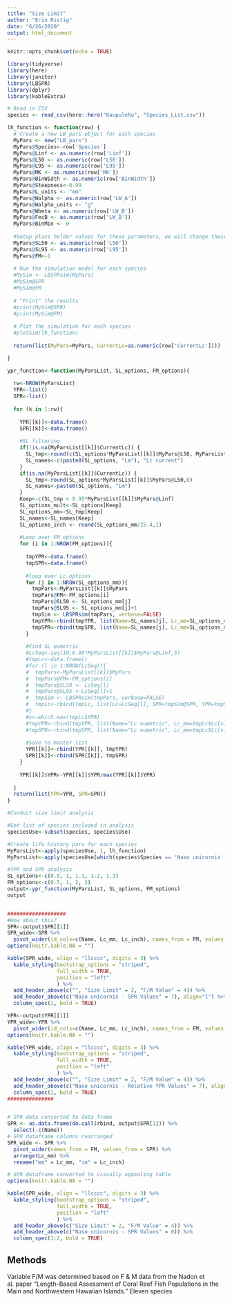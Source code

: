 ```yaml
---
title: "Size Limit"
author: "Erin Ristig"
date: "6/26/2020"
output: html_document
---
```


```r
knitr::opts_chunk$set(echo = TRUE)
```

```r
library(tidyverse)
library(here)
library(janitor)
library(LBSPR)
library(dplyr)
library(kableExtra)

# Read in CSV
species <- read_csv(here::here("Kaupulehu", "Species_List.csv"))
```

```r
lh_function <- function(row) {
  # Create a new LB_pars object for each species
  MyPars <- new("LB_pars")
  MyPars@Species<-row['Species']
  MyPars@Linf <- as.numeric(row['Linf'])
  MyPars@L50 <- as.numeric(row['L50'])
  MyPars@L95 <- as.numeric(row['L95'])
  MyPars@MK <- as.numeric(row['MK'])
  MyPars@BinWidth <- as.numeric(row['BinWidth'])
  MyPars@Steepness<-0.99
  MyPars@L_units <- "mm"
  MyPars@Walpha <- as.numeric(row['LW_A'])
  MyPars@Walpha_units <- "g"
  MyPars@Wbeta <- as.numeric(row['LW_B'])
  MyPars@FecB <- as.numeric(row['LW_B'])
  MyPars@BinMin <- 0
  
  #Setup place holder values for these parameters, we will change these later
  MyPars@SL50 <- as.numeric(row['L50'])
  MyPars@SL95 <- as.numeric(row['L95'])
  MyPars@FM<-1
  
  # Run the simulation model for each species
  #MySim <- LBSPRsim(MyPars)
  #MySim@SPR
  #MySim@FM
  
  # "Print" the results
  #print(MySim@SPR)
  #print(MySim@FM)
  
  # Plot the simulation for each species
  #plotSim(lh_function) 
  
  return(list(MyPars=MyPars, CurrentLc=as.numeric(row['CurrentLc'])))

}


```


```r
ypr_function<-function(MyParsList, SL_options, FM_options){
  
  rw<-NROW(MyParsList)
  YPR<-list()
  SPR<-list()
  
  for (k in 1:rw){
    
    YPR[[k]]<-data.frame()
    SPR[[k]]<-data.frame()
    
    #SL filtering
    if(!is.na(MyParsList[[k]]$CurrentLc)) {
      SL_tmp<-round(c(SL_options*MyParsList[[k]]$MyPars@L50, MyParsList[[k]]$CurrentLc),0)
      SL_names<-c(paste0(SL_options, "Lm"), "Lc current")
    }
    if(is.na(MyParsList[[k]]$CurrentLc)) {
      SL_tmp<-round(SL_options*MyParsList[[k]]$MyPars@L50,0)
      SL_names<-paste0(SL_options, "Lm")
    }
    Keep<-c(SL_tmp < 0.95*MyParsList[[k]]$MyPars@Linf)
    SL_options_mult<-SL_options[Keep]
    SL_options_mm<-SL_tmp[Keep]
    SL_names<-SL_names[Keep]
    SL_options_inch <- round(SL_options_mm/25.4,1)
    
    #Loop over FM options
    for (i in 1:NROW(FM_options)){
      
      tmpYPR<-data.frame()
      tmpSPR<-data.frame()
      
      #loop over Lc options
      for (j in 1:NROW(SL_options_mm)){
        tmpPars<-MyParsList[[k]]$MyPars
        tmpPars@FM<-FM_options[i]
        tmpPars@SL50 <- SL_options_mm[j]
        tmpPars@SL95 <- SL_options_mm[j]+1
        tmpSim <- LBSPRsim(tmpPars, verbose=FALSE)
        tmpYPR<-rbind(tmpYPR, list(Name=SL_names[j], Lc_mm=SL_options_mm[j], Lc_inch=SL_options_inch[j], Lc_Linf=SL_options_mm[j]/MyParsList[[k]]$MyPars@Linf, FM=FM_options[i], YPR=tmpSim@YPR))
        tmpSPR<-rbind(tmpSPR, list(Name=SL_names[j], Lc_mm=SL_options_mm[j], Lc_inch=SL_options_inch[j], FM=FM_options[i], SPR=tmpSim@SPR))
      }
      
      #Find SL eumetric
      #LcSeq<-seq(10,0.95*MyParsList[[k]]$MyPars@Linf,5)
      #tmpLc<-data.frame()
      #for (l in 1:NROW(LcSeq)){
      #  tmpPars<-MyParsList[[k]]$MyPars
      #  tmpPars@FM<-FM_options[i]
      #  tmpPars@SL50 <- LcSeq[l]
      #  tmpPars@SL95 <-LcSeq[l]+1
      #  tmpSim <- LBSPRsim(tmpPars, verbose=FALSE)
      #  tmpLc<-rbind(tmpLc, list(Lc=LcSeq[l], SPR=tmpSim@SPR, YPR=tmpSim@YPR))
      #}
      #x<-which.max(tmpLc$YPR)
      #tmpYPR<-rbind(tmpYPR, list(Name="Lc eumetric", Lc_mm=tmpLc$Lc[x], Lc_inch=round(tmpLc$Lc[x]/25.4,1), Lc_Linf=tmpLc$Lc[x]/MyParsList[[k]]$MyPars@Linf, FM=FM_options[i], YPR=tmpLc$YPR[x]))
      #tmpSPR<-rbind(tmpSPR, list(Name="Lc eumetric", Lc_mm=tmpLc$Lc[x], Lc_inch=round(tmpLc$Lc[x]/25.4,1), FM=FM_options[i], SPR=tmpLc$SPR[x]))                       tmpYPR$YPR<-tmpYPR$YPR/tmpYPR$YPR[tmpYPR$Name=="Lc eumetric"]
    
      #Save to master list
      YPR[[k]]<-rbind(YPR[[k]], tmpYPR)
      SPR[[k]]<-rbind(SPR[[k]], tmpSPR)
    }
    
    YPR[[k]]$YPR<-YPR[[k]]$YPR/max(YPR[[k]]$YPR)
    
  }
  return(list(YPR=YPR, SPR=SPR))
}
```


```r
#Conduct size limit analysis

#Get list of species included in analysis
speciesUse<-subset(species, species$Use)

#Create life history pars for each species
MyParsList<-apply(speciesUse, 1, lh_function)
MyParsList<-apply(speciesUse[which(species$Species == 'Naso unicornis'), ], 1, lh_function)

#YPR and SPR analysis
SL_options<-c(0.9, 1, 1.1, 1.2, 1.3)
FM_options<-c(0.5, 1, 2, 3)
output<-ypr_function(MyParsList, SL_options, FM_options) 
output


###################
#How about this?
SPR<-output$SPR[[1]] 
SPR_wide<-SPR %>% 
  pivot_wider(id_cols=c(Name, Lc_mm, Lc_inch), names_from = FM, values_from = SPR)
options(knitr.kable.NA = "")

kable(SPR_wide, align = "llcccc", digits = 3) %>% 
  kable_styling(bootstrap_options = "striped", 
                full_width = TRUE,
                position = "left"
                ) %>% 
  add_header_above(c("", "Size Limit" = 2, "F/M Value" = 4)) %>% 
  add_header_above(c("Naso unicornis - SPR Values" = 7), align="l") %>% 
  column_spec(1, bold = TRUE)

YPR<-output$YPR[[1]] 
YPR_wide<-YPR %>% 
  pivot_wider(id_cols=c(Name, Lc_mm, Lc_inch), names_from = FM, values_from = YPR)
options(knitr.kable.NA = "")

kable(YPR_wide, align = "llcccc", digits = 3) %>% 
  kable_styling(bootstrap_options = "striped", 
                full_width = TRUE,
                position = "left"
                ) %>% 
  add_header_above(c("", "Size Limit" = 2, "F/M Value" = 4)) %>% 
  add_header_above(c("Naso unicornis - Relative YPR Values" = 7), align="l") %>% 
  column_spec(1, bold = TRUE)
###############


# SPR data converted to data frame
SPR <- as.data.frame(do.call(rbind, output$SPR[1])) %>% 
  select(-c(Name)) 
# SPR dataframe columns rearranged
SPR_wide <- SPR %>% 
  pivot_wider(names_from = FM, values_from = SPR) %>% 
  arrange(Lc_mm) %>% 
  rename("mm" = Lc_mm, "in" = Lc_inch)

# SPR dataframe converted to visually appealing table
options(knitr.kable.NA = "")

kable(SPR_wide, align = "llcccc", digits = 3) %>% 
  kable_styling(bootstrap_options = "striped", 
                full_width = TRUE,
                position = "left"
                ) %>% 
  add_header_above(c("Size Limit" = 2, "F/M Value" = 4)) %>% 
  add_header_above(c("Naso unicornis - SPR Values" = 6)) %>% 
  column_spec(1:2, bold = TRUE)

```

## Methods

Variable F/M was determined based on F & M data from the Nadon et al. paper "Length-Based Assessment of Coral Reef Fish Populations in the Main and Northwestern Hawaiian Islands." Eleven species 


```r

```



